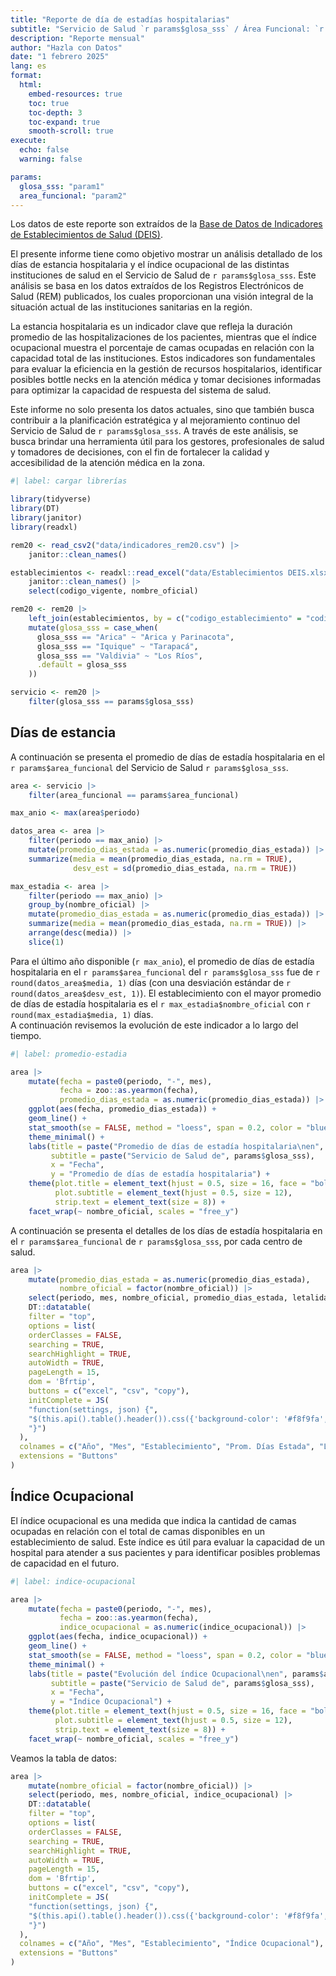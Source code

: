 ```yaml
---
title: "Reporte de día de estadías hospitalarias"
subtitle: "Servicio de Salud `r params$glosa_sss` / Área Funcional: `r params$area_funcional`"
description: "Reporte mensual"
author: "Hazla con Datos"
date: "1 febrero 2025"
lang: es
format: 
  html:
    embed-resources: true
    toc: true
    toc-depth: 3
    toc-expand: true
    smooth-scroll: true
execute:
  echo: false
  warning: false

params:
  glosa_sss: "param1"
  area_funcional: "param2"
---
```


::: {.callout-note}
Los datos de este reporte son extraídos de la [Base de Datos de Indicadores de Establecimientos de Salud (DEIS)](https://deis.minsal.cl/).
:::


El presente informe tiene como objetivo mostrar un análisis detallado de los días de estancia hospitalaria y el índice ocupacional de las distintas instituciones de salud en el Servicio de Salud de `r params$glosa_sss`. Este análisis se basa en los datos extraídos de los Registros Electrónicos de Salud (REM) publicados, los cuales proporcionan una visión integral de la situación actual de las instituciones sanitarias en la región.

La estancia hospitalaria es un indicador clave que refleja la duración promedio de las hospitalizaciones de los pacientes, mientras que el índice ocupacional muestra el porcentaje de camas ocupadas en relación con la capacidad total de las instituciones. Estos indicadores son fundamentales para evaluar la eficiencia en la gestión de recursos hospitalarios, identificar posibles bottle necks en la atención médica y tomar decisiones informadas para optimizar la capacidad de respuesta del sistema de salud.

Este informe no solo presenta los datos actuales, sino que también busca contribuir a la planificación estratégica y al mejoramiento continuo del Servicio de Salud de `r params$glosa_sss`. A través de este análisis, se busca brindar una herramienta útil para los gestores, profesionales de salud y tomadores de decisiones, con el fin de fortalecer la calidad y accesibilidad de la atención médica en la zona.


```r
#| label: cargar librerías

library(tidyverse)
library(DT)
library(janitor)
library(readxl)
```

```r
rem20 <- read_csv2("data/indicadores_rem20.csv") |> 
    janitor::clean_names()

establecimientos <- readxl::read_excel("data/Establecimientos DEIS.xlsx") |> 
    janitor::clean_names() |> 
    select(codigo_vigente, nombre_oficial)

rem20 <- rem20 |> 
    left_join(establecimientos, by = c("codigo_establecimiento" = "codigo_vigente")) |> 
    mutate(glosa_sss = case_when(
      glosa_sss == "Arica" ~ "Arica y Parinacota",
      glosa_sss == "Iquique" ~ "Tarapacá",
      glosa_sss == "Valdivia" ~ "Los Ríos",
      .default = glosa_sss
    ))
```

```r
servicio <- rem20 |> 
    filter(glosa_sss == params$glosa_sss)
```

## Días de estancia

A continuación se presenta el promedio de días de estadía hospitalaria en el `r params$area_funcional` del Servicio de Salud `r params$glosa_sss`.

```r
area <- servicio |> 
    filter(area_funcional == params$area_funcional)
```

```r
max_anio <- max(area$periodo)

datos_area <- area |> 
    filter(periodo == max_anio) |> 
    mutate(promedio_dias_estada = as.numeric(promedio_dias_estada)) |> 
    summarize(media = mean(promedio_dias_estada, na.rm = TRUE),
              desv_est = sd(promedio_dias_estada, na.rm = TRUE))

max_estadia <- area |> 
    filter(periodo == max_anio) |>
    group_by(nombre_oficial) |> 
    mutate(promedio_dias_estada = as.numeric(promedio_dias_estada)) |> 
    summarize(media = mean(promedio_dias_estada, na.rm = TRUE)) |> 
    arrange(desc(media)) |> 
    slice(1)

```

Para el último año disponible (`r max_anio`), el promedio de días de estadía hospitalaria en el `r params$area_funcional` del `r params$glosa_sss` fue de `r round(datos_area$media, 1)` días (con una desviación estándar de `r round(datos_area$desv_est, 1)`). El establecimiento con el mayor promedio de días de estadía hospitalaria es el `r max_estadia$nombre_oficial` con `r round(max_estadia$media, 1)` días.
\
A continuación revisemos la evolución de este indicador a lo largo del tiempo.\

```r
#| label: promedio-estadia

area |> 
    mutate(fecha = paste0(periodo, "-", mes),
           fecha = zoo::as.yearmon(fecha),
           promedio_dias_estada = as.numeric(promedio_dias_estada)) |> 
    ggplot(aes(fecha, promedio_dias_estada)) +
    geom_line() +
    stat_smooth(se = FALSE, method = "loess", span = 0.2, color = "blue", linewidth = 1) +
    theme_minimal() +
    labs(title = paste("Promedio de días de estadía hospitalaria\nen", params$area_funcional),
         subtitle = paste("Servicio de Salud de", params$glosa_sss),
         x = "Fecha",
         y = "Promedio de días de estadía hospitalaria") +
    theme(plot.title = element_text(hjust = 0.5, size = 16, face = "bold"),
          plot.subtitle = element_text(hjust = 0.5, size = 12),
          strip.text = element_text(size = 8)) +
    facet_wrap(~ nombre_oficial, scales = "free_y")
```

A continuación se presenta el detalles de los días de estadía hospitalaria en el `r params$area_funcional` de `r params$glosa_sss`, por cada centro de salud.


```r
area |> 
    mutate(promedio_dias_estada = as.numeric(promedio_dias_estada),
           nombre_oficial = factor(nombre_oficial)) |> 
    select(periodo, mes, nombre_oficial, promedio_dias_estada, letalidad) |> 
    DT::datatable(
    filter = "top",
    options = list(
    orderClasses = FALSE,
    searching = TRUE,
    searchHighlight = TRUE,
    autoWidth = TRUE,
    pageLength = 15,
    dom = 'Bfrtip',
    buttons = c("excel", "csv", "copy"),
    initComplete = JS(
    "function(settings, json) {",
    "$(this.api().table().header()).css({'background-color': '#f8f9fa', 'color': '#2b2d42'});",
    "}")
  ),
  colnames = c("Año", "Mes", "Establecimiento", "Prom. Días Estada", "Letalidad"),
  extensions = "Buttons"
)
```


## Índice Ocupacional

El índice ocupacional es una medida que indica la cantidad de camas ocupadas en relación con el total de camas disponibles en un establecimiento de salud. Este índice es útil para evaluar la capacidad de un hospital para atender a sus pacientes y para identificar posibles problemas de capacidad en el futuro.

```r
#| label: indice-ocupacional

area |> 
    mutate(fecha = paste0(periodo, "-", mes),
           fecha = zoo::as.yearmon(fecha),
           indice_ocupacional = as.numeric(indice_ocupacional)) |> 
    ggplot(aes(fecha, indice_ocupacional)) +
    geom_line() +
    stat_smooth(se = FALSE, method = "loess", span = 0.2, color = "blue", linewidth = 1) +
    theme_minimal() +
    labs(title = paste("Evolución del índice Ocupacional\nen", params$area_funcional),
         subtitle = paste("Servicio de Salud de", params$glosa_sss),
         x = "Fecha",
         y = "Índice Ocupacional") +
    theme(plot.title = element_text(hjust = 0.5, size = 16, face = "bold"),
          plot.subtitle = element_text(hjust = 0.5, size = 12),
          strip.text = element_text(size = 8)) +
    facet_wrap(~ nombre_oficial, scales = "free_y")
```

Veamos la tabla de datos:

```r
area |> 
    mutate(nombre_oficial = factor(nombre_oficial)) |> 
    select(periodo, mes, nombre_oficial, indice_ocupacional) |> 
    DT::datatable(
    filter = "top",
    options = list(
    orderClasses = FALSE,
    searching = TRUE,
    searchHighlight = TRUE,
    autoWidth = TRUE,
    pageLength = 15,
    dom = 'Bfrtip',
    buttons = c("excel", "csv", "copy"),
    initComplete = JS(
    "function(settings, json) {",
    "$(this.api().table().header()).css({'background-color': '#f8f9fa', 'color': '#2b2d42'});",
    "}")
  ),
  colnames = c("Año", "Mes", "Establecimiento", "Índice Ocupacional"),
  extensions = "Buttons"
)
```

